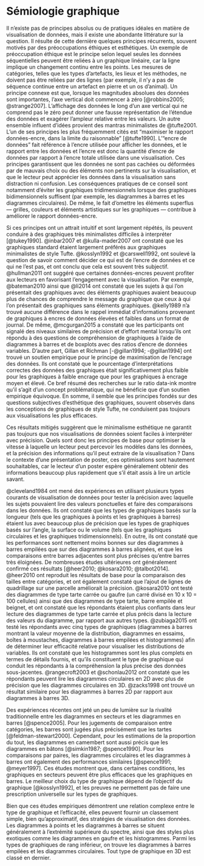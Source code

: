 # Sémiologie graphique {#sec-visualization}

Il n'existe pas de principes absolus ou de pratiques idéales en matière de visualisation de données, mais il existe une abondante littérature sur la question. Il résulte de cette dernière quelques principes récurrents, souvent motivés par des préoccupations éthiques et esthétiques. Un exemple de préoccupation éthique est le principe selon lequel seules les données séquentielles peuvent être reliées à un graphique linéaire, car la ligne implique un changement continu entre les points. Les mesures de catégories, telles que les types d'artefacts, les lieux et les méthodes, ne doivent pas être reliées par des lignes (par exemple, il n'y a pas de séquence continue entre un artefact en pierre et un os d'animal). Un principe connexe est que, lorsque les magnitudes absolues des données sont importantes, l'axe vertical doit commencer à zéro [@robbins2005; @strange2007]. L'affichage des données le long d'un axe vertical qui ne comprend pas le zéro peut donner une fausse représentation de l'étendue des données et exagérer l'ampleur relative entre les valeurs. Un autre ensemble influent d'idées provient des mantras minimalistes de @tufte2001. L'un de ses principes les plus fréquemment cités est "maximiser le rapport données-encre, dans la limite du raisonnable" [@tufte1990]. L'"encre de données" fait référence à l'encre utilisée pour afficher les données, et le rapport entre les données et l'encre est donc la quantité d'encre de données par rapport à l'encre totale utilisée dans une visualisation. Ces principes garantissent que les données ne sont pas cachées ou déformées par de mauvais choix ou des éléments non pertinents sur la visualisation, et que le lecteur peut apprécier les données dans la visualisation sans distraction ni confusion. Les conséquences pratiques de ce conseil sont notamment d'éviter les graphiques tridimensionnels lorsque des graphiques bidimensionnels suffisent (par exemple, les diagrammes à barres et les diagrammes circulaires). De même, le fait d'omettre les éléments superflus --- grilles, couleurs et éléments artistiques sur les graphiques --- contribue à améliorer le rapport données-encre.

Si ces principes ont un attrait intuitif et sont largement répétés, ils peuvent conduire à des graphiques très minimalistes difficiles à interpréter [@tukey1990]. @inbar2007 et @kulla-mader2007 ont constaté que les graphiques standard étaient largement préférés aux graphiques minimalistes de style Tufte. @kosslyn1992 et @carswell1992, ont soulevé la question de savoir comment décider ce qui est de l'encre de données et ce qui ne l'est pas, et ont conclu que cela est souvent très subjectif. @hullman2011 ont suggéré que certaines données-encres peuvent profiter aux lecteurs en favorisant l'engagement avec la visualisation. Par exemple, @bateman2010 ainsi que @li2014 ont constaté que les sujets à qui l'on présentait des graphiques avec des éléments graphiques avaient beaucoup plus de chances de comprendre le message du graphique que ceux à qui l'on présentait des graphiques sans éléments graphiques. @kelly1989 n'a trouvé aucune différence dans le rappel immédiat d'informations provenant de graphiques à encres de données élevées et faibles dans un format de journal. De même, @mcgurgan2015 a constaté que les participants ont signalé des niveaux similaires de précision et d'effort mental lorsqu'ils ont répondu à des questions de compréhension de graphiques à l'aide de diagrammes à barres et de boxplots avec des ratios d'encre de données variables. D'autre part, Gillan et Richman [-@gillan1994; -@gillan1994] ont trouvé un soutien empirique pour le principe de maximisation de l'encrage des données. Ils ont constaté que le pourcentage d'interprétations correctes des données des graphiques était significativement plus faible pour les graphiques à faible encrage que pour les graphiques à encrage moyen et élevé. Ce bref résumé des recherches sur le ratio data-ink montre qu'il s'agit d'un concept problématique, qui ne bénéficie que d'un soutien empirique équivoque. En somme, il semble que les principes fondés sur des questions subjectives d'esthétique des graphiques, souvent observés dans les conceptions de graphiques de style Tufte, ne conduisent pas toujours aux visualisations les plus efficaces.

Ces résultats mitigés suggèrent que le minimalisme esthétique ne garantit pas toujours que nos visualisations de données soient faciles à interpréter avec précision. Quels sont donc les principes de base pour optimiser la vitesse à laquelle un lecteur peut percevoir les modèles dans les données, et la précision des informations qu'il peut extraire de la visualisation ? Dans le contexte d'une présentation de poster, ces optimisations sont hautement souhaitables, car le lecteur d'un poster espère généralement obtenir des informations beaucoup plus rapidement que s'il était assis à lire un article savant.

@cleveland1984 ont mené des expériences en utilisant plusieurs types courants de visualisation de données pour tester la précision avec laquelle les sujets pouvaient lire des valeurs ponctuelles et faire des comparaisons dans les données. Ils ont constaté que les types de graphiques basés sur la longueur (tels que les graphiques à points et les graphiques à barres) étaient lus avec beaucoup plus de précision que les types de graphiques basés sur l'angle, la surface ou le volume (tels que les graphiques circulaires et les graphiques tridimensionnels). En outre, ils ont constaté que les performances sont nettement moins bonnes sur des diagrammes à barres empilées que sur des diagrammes à barres alignées, et que les comparaisons entre barres adjacentes sont plus précises qu'entre barres très éloignées. De nombreuses études ultérieures ont généralement confirmé ces résultats [@heer2010; @kosara2010; @talbot2014]. @heer2010 ont reproduit les résultats de base pour la comparaison des tailles entre catégories, et ont également constaté que l'ajout de lignes de quadrillage sur une parcelle améliorait la précision. @kosara2010 ont testé des diagrammes de type tarte carrée ou gaufre (un carré divisé en 10 x 10 = 100 cellules) ainsi que des diagrammes de type tarte, barre empilée et beignet, et ont constaté que les répondants étaient plus confiants dans leur lecture des diagrammes de type tarte carrée et plus précis dans la lecture des valeurs du diagramme, par rapport aux autres types. @zubiaga2015 ont testé les répondants avec cinq types de graphiques (diagrammes à barres montrant la valeur moyenne de la distribution, diagrammes en essaims, boîtes à moustaches, diagrammes à barres empilées et histogrammes) afin de déterminer leur efficacité relative pour visualiser les distributions de variables. Ils ont constaté que les histogrammes sont les plus complets en termes de détails fournis, et qu'ils constituent le type de graphique qui conduit les répondants à la compréhension la plus précise des données sous-jacentes. @rangecroft2003 et @schonlau2012 ont constaté que les répondants peuvent lire les diagrammes circulaires en 2D avec plus de précision que les diagrammes circulaires en 3D. @zacks1998 ont trouvé un résultat similaire pour les diagrammes à barres 2D par rapport aux diagrammes à barres 3D.

Des expériences récentes ont jeté un peu de lumière sur la rivalité traditionnelle entre les diagrammes en secteurs et les diagrammes en barres [@spence2005]. Pour les jugements de comparaison entre catégories, les barres sont jugées plus précisément que les tartes [@feldman-stewart2000]. Cependant, pour les estimations de la proportion du tout, les diagrammes en camembert sont aussi précis que les diagrammes en bâtons [@simkin1987; @spence1990]. Pour les comparaisons par paires, les diagrammes circulaires et les diagrammes à barres ont également des performances similaires [@spence1991; @meyer1997]. Ces études montrent que, dans certaines conditions, les graphiques en secteurs peuvent être plus efficaces que les graphiques en barres. Le meilleur choix du type de graphique dépend de l'objectif du graphique [@kosslyn1992], et les preuves ne permettent pas de faire une prescription universelle sur les types de graphiques.

Bien que ces études empiriques démontrent une relation complexe entre le type de graphique et l'efficacité, elles peuvent fournir un classement simple, bien qu'approximatif, des stratégies de visualisation des données. Les diagrammes à points et les diagrammes à barres se situent généralement à l'extrémité supérieure du spectre, ainsi que des styles plus exotiques comme les diagrammes en gaufre et les histogrammes. Parmi les types de graphiques de rang inférieur, on trouve les diagrammes à barres empilées et les diagrammes circulaires. Tout type de graphique en 3D est classé en dernier.
